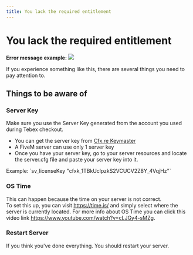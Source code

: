 ```yaml
---
title: You lack the required entitlement
---
```



# You lack the required entitlement

**Error message example:**
![](/static/you-lack.png)

If you experience something like this, there are several things you need to pay attention to.

## Things to be aware of

<Steps>

### Server Key

Make sure you use the Server Key generated from the account you used during Tebex checkout.

- You can get the server key from [Cfx.re Keymaster](https://keymaster.fivem.net/)
- A FiveM server can use only 1 server key
- Once you have your server key, go to your server resources and locate the server.cfg file and paste your server key into it.

<Callout type="info">
  <p>Example: `sv_licenseKey "cfxk_1TBkUclpzkS2VCUCV2Z8Y_4VqjHz"`</p>
</Callout>

### OS Time

This can happen because the time on your server is not correct. <br/>To set this up, you can visit https://time.is/ and simply select where the server is currently located.
For more info about OS Time you can click this video link https://www.youtube.com/watch?v=cLJGy4-sMZg.

### Restart Server

If you think you've done everything. You should restart your server.

</Steps>

